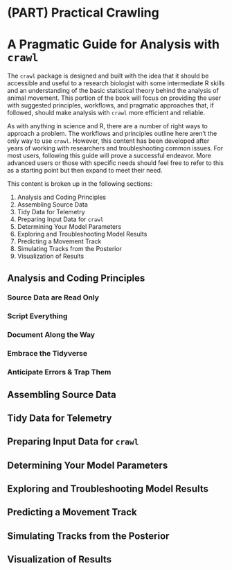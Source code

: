 # (PART) Practical Crawling {-}

# A Pragmatic Guide for Analysis with `crawl`

The `crawl` package is designed and built with the idea that it should be 
accessible and useful to a research biologist with some intermediate R
skills and an understanding of the basic statistical theory behind 
the analysis of animal movement. This portion of the book will focus on 
providing the user with suggested principles, workflows, and pragmatic
approaches that, if followed, should make analysis with `crawl` more
efficient and reliable.

As with anything in science and R, there are a number of right ways to 
approach a problem. The workflows and principles outline here aren't the only
way to use `crawl`. However, this content has been developed after years of
working with researchers and troubleshooting common issues. For most users,
following this guide will prove a successful endeavor. More advanced users
or those with specific needs should feel free to refer to this as a starting
point but then expand to meet their need.

This content is broken up in the following sections:

1. Analysis and Coding Principles
2. Assembling Source Data
3. Tidy Data for Telemetry
4. Preparing Input Data for `crawl`
5. Determining Your Model Parameters
6. Exploring and Troubleshooting Model Results
7. Predicting a Movement Track
8. Simulating Tracks from the Posterior
9. Visualization of Results


## Analysis and Coding Principles

### Source Data are Read Only

### Script Everything

### Document Along the Way

### Embrace the Tidyverse

### Anticipate Errors & Trap Them

## Assembling Source Data

## Tidy Data for Telemetry

## Preparing Input Data for `crawl`

## Determining Your Model Parameters

## Exploring and Troubleshooting Model Results

## Predicting a Movement Track

## Simulating Tracks from the Posterior

## Visualization of Results
